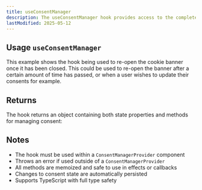 ```yaml
---
title: useConsentManager
description: The useConsentManager hook provides access to the complete consent management API, allowing you to interact with and control the consent state throughout your application.
lastModified: 2025-05-12
---
```



## Usage `useConsentManager`

This example shows the hook being used to re-open the cookie banner once it has been closed. This could be used to re-open the banner after a certain amount of time has passed, or when a user wishes to update their consents for example.

<UseConsentManagerExample/>

## Returns

The hook returns an object containing both state properties and methods for managing consent:

<auto-type-table path="../../node_modules/c15t/src/index.ts" name="PrivacyConsentState" />

## Notes

- The hook must be used within a `ConsentManagerProvider` component
- Throws an error if used outside of a `ConsentManagerProvider`
- All methods are memoized and safe to use in effects or callbacks
- Changes to consent state are automatically persisted
- Supports TypeScript with full type safety
